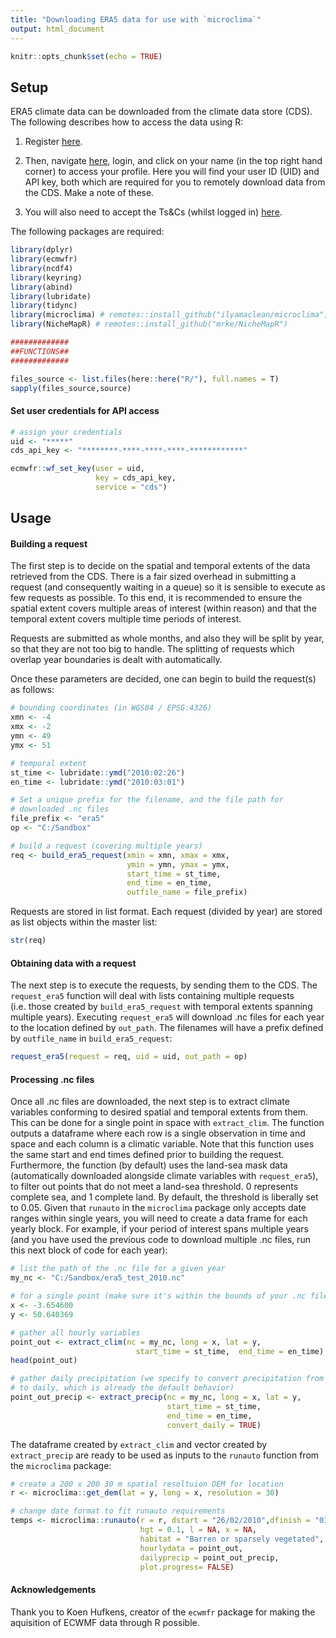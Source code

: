 ```yaml
---
title: "Downloading ERA5 data for use with `microclima`"
output: html_document
---
```


```r
knitr::opts_chunk$set(echo = TRUE)
```

## Setup

ERA5 climate data can be downloaded from the climate data store (CDS). The 
following describes how to access the data using R:

1) Register [here](https://cds.climate.copernicus.eu/user/register). 

2) Then, navigate [here](https://cds.climate.copernicus.eu/), login, and click on 
your name (in the top right hand corner) to access your profile. Here you will 
find your user ID (UID) and API key, both which are required for you to remotely 
download data from the CDS. Make a note of these.  

3) You will also need to accept the Ts&Cs (whilst logged in) [here](https://cds.climate.copernicus.eu/cdsapp/#!/terms/licence-to-use-copernicus-products).

The following packages are required:
```r
library(dplyr)
library(ecmwfr)
library(ncdf4)
library(keyring)
library(abind)
library(lubridate)
library(tidync)
library(microclima) # remotes::install_github("ilyamaclean/microclima")
library(NicheMapR) # remotes::install_github("mrke/NicheMapR")
```

```r
#############
##FUNCTIONS##
#############

files_source <- list.files(here::here("R/"), full.names = T)
sapply(files_source,source)
```

#### Set user credentials for API access

```r
# assign your credentials
uid <- "*****"
cds_api_key <- "********-****-****-****-************"

ecmwfr::wf_set_key(user = uid,
                   key = cds_api_key,
                   service = "cds")
```

## Usage

#### Building a request

The first step is to decide on the spatial and temporal extents of the data retrieved from the CDS.
There is a fair sized overhead in submitting a request (and consequently waiting in a queue) so it 
is sensible to execute as few requests as possible. To this end, it is recommended to ensure the 
spatial extent covers multiple areas of interest (within reason) and that the temporal extent covers
multiple time periods of interest.

Requests are submitted as whole months, and also they will be split by year, so that they are not too big to handle. The splitting of requests which overlap year boundaries is dealt with automatically. 

Once these parameters are decided, one can begin to build the request(s) as follows:

```r

# bounding coordinates (in WGS84 / EPSG:4326)
xmn <- -4
xmx <- -2
ymn <- 49
ymx <- 51

# temporal extent
st_time <- lubridate::ymd("2010:02:26")
en_time <- lubridate::ymd("2010:03:01")

# Set a unique prefix for the filename, and the file path for 
# downloaded .nc files
file_prefix <- "era5"
op <- "C:/Sandbox"

# build a request (covering multiple years)
req <- build_era5_request(xmin = xmn, xmax = xmx, 
                          ymin = ymn, ymax = ymx,
                          start_time = st_time,
                          end_time = en_time,
                          outfile_name = file_prefix)
```

Requests are stored in list format. Each request (divided by year) are stored as list
objects within the master list:

```r
str(req)
```

#### Obtaining data with a request

The next step is to execute the requests, by sending them to the CDS. The `request_era5` function will deal with lists containing multiple requests (i.e. those created by `build_era5_request` with temporal extents spanning multiple years). Executing `request_era5` will download .nc files for each year to the location defined by `out_path`. The filenames will have a prefix defined by `outfile_name` in `build_era5_request`:

```r
request_era5(request = req, uid = uid, out_path = op)
```

#### Processing .nc files

Once all .nc files are downloaded, the next step is to extract climate variables conforming to desired spatial and temporal extents from them. This can be done for a single point in space with `extract_clim`. The function outputs a dataframe where each row is a single observation in time and space and each column is a climatic variable. Note that this function uses the same start and end times defined prior to building the request. Furthermore, the function (by default) uses the land-sea mask data (automatically downloaded alongside climate variables with `request_era5`), to filter out points that do not meet a land-sea threshold. 0 represents complete sea, and 1 complete land. By default, the threshold is liberally set to 0.05. Given that `runauto` in the `microclima` package only accepts date ranges within single years, you will need to create a data frame for each yearly block. For example, if your period of interest spans multiple years (and you have used the previous code to download multiple .nc files, run this next block of code for each year):

```r
# list the path of the .nc file for a given year
my_nc <- "C:/Sandbox/era5_test_2010.nc"

# for a single point (make sure it's within the bounds of your .nc file)
x <- -3.654600
y <- 50.640369

# gather all hourly variables
point_out <- extract_clim(nc = my_nc, long = x, lat = y,
                            start_time = st_time,  end_time = en_time)
head(point_out)

# gather daily precipitation (we specify to convert precipitation from hourly
# to daily, which is already the default behavior)
point_out_precip <- extract_precip(nc = my_nc, long = x, lat = y,
                                   start_time = st_time,  
                                   end_time = en_time,
                                   convert_daily = TRUE)
```

The dataframe created by `extract_clim` and vector created by `extract_precip` are ready to be used as inputs to the `runauto` function from the `microclima` package:

```r
# create a 200 x 200 30 m spatial resoltuion DEM for location
r <- microclima::get_dem(lat = y, long = x, resolution = 30)

# change date format to fit runauto requirements
temps <- microclima::runauto(r = r, dstart = "26/02/2010",dfinish = "01/03/2010", 
                             hgt = 0.1, l = NA, x = NA, 
                             habitat = "Barren or sparsely vegetated",
                             hourlydata = point_out, 
                             dailyprecip = point_out_precip, 
                             plot.progress= FALSE)
```

#### Acknowledgements

Thank you to Koen Hufkens, creator of the `ecwmfr` package for making the aquisition of ECWMF data through R possible. 
